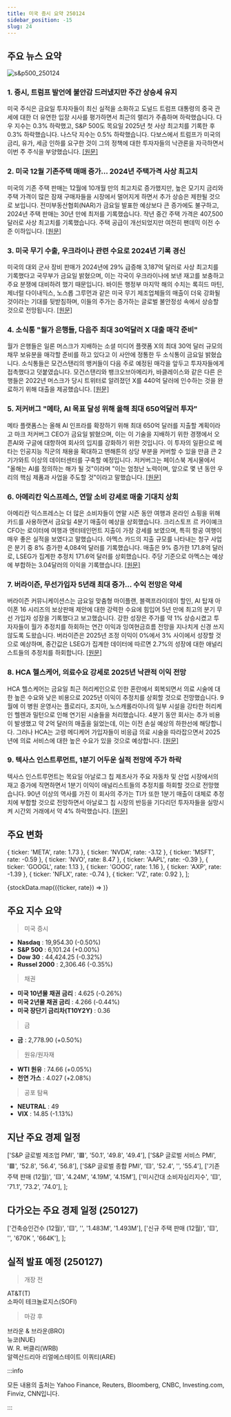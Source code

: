 ```yaml
---
title: 미국 증시 요약 250124
sidebar_position: -15
slug: 24
---
```


## 주요 뉴스 요약

![s&p500_250124](/map/250124.png)

### 1. **증시, 트럼프 발언에 불안감 드러냈지만 주간 상승세 유지**

미국 주식은 금요일 투자자들이 최신 실적을 소화하고 도널드 트럼프 대통령의 중국 관세에 대한 더 유연한 입장 시사를 평가하면서 최근의 랠리가 주춤하며 하락했습니다. 다우 지수는 0.3% 하락했고, S&P 500도 목요일 2025년 첫 사상 최고치를 기록한 후 0.3% 하락했습니다. 나스닥 지수는 0.5% 하락했습니다. 다보스에서 트럼프가 미국의 금리, 유가, 세금 인하를 요구한 것이 그의 정책에 대한 투자자들의 낙관론을 자극하면서 이번 주 주식을 부양했습니다. [[원문]](https://finance.yahoo.com/news/live/stock-market-today-stocks-stall-but-cap-winning-week-as-trumps-remarks-rattle-wall-street-143105116.html)

### 2. **미국 12월 기존주택 매매 증가... 2024년 주택가격 사상 최고치**

미국의 기존 주택 판매는 12월에 10개월 만의 최고치로 증가했지만, 높은 모기지 금리와 주택 가격이 많은 잠재 구매자들을 시장에서 멀어지게 하면서 추가 상승은 제한될 것으로 보입니다. 전미부동산협회(NAR)가 금요일 발표한 예상보다 큰 증가에도 불구하고, 2024년 주택 판매는 30년 만에 최저를 기록했습니다. 작년 중간 주택 가격은 407,500달러로 사상 최고치를 기록했습니다. 주택 공급이 개선되었지만 여전히 팬데믹 이전 수준 이하입니다. [[원문]](https://www.reuters.com/markets/us/us-existing-home-sales-rise-10-month-high-december-2025-01-24/)

### 3. **미국 무기 수출, 우크라이나 관련 수요로 2024년 기록 경신**

미국의 대외 군사 장비 판매가 2024년에 29% 급증해 3,187억 달러로 사상 최고치를 기록했다고 국무부가 금요일 밝혔으며, 이는 각국이 우크라이나에 보낸 재고를 보충하고 주요 분쟁에 대비하려 했기 때문입니다. 바이든 행정부 마지막 해의 수치는 록히드 마틴, 제너럴 다이내믹스, 노스롭 그루먼과 같은 미국 무기 제조업체들의 매출이 더욱 강화될 것이라는 기대를 뒷받침하며, 이들의 주가는 증가하는 글로벌 불안정성 속에서 상승할 것으로 전망됩니다. [[원문]](https://www.reuters.com/business/aerospace-defense/ukraine-related-demand-sends-us-arms-exports-record-2024-2025-01-24/)

### 4. **소식통 "월가 은행들, 다음주 최대 30억달러 X 대출 매각 준비"**

월가 은행들은 일론 머스크가 지배하는 소셜 미디어 플랫폼 X의 최대 30억 달러 규모의 채무 보유분을 매각할 준비를 하고 있다고 이 사안에 정통한 두 소식통이 금요일 밝혔습니다. 소식통들은 모건스탠리의 뱅커들이 다음 주로 예정된 매각을 앞두고 투자자들에게 접촉했다고 덧붙였습니다. 모건스탠리와 뱅크오브아메리카, 바클레이스와 같은 다른 은행들은 2022년 머스크가 당시 트위터로 알려졌던 X를 440억 달러에 인수하는 것을 완료하기 위해 대출을 제공했습니다. [[원문]](https://www.reuters.com/technology/wall-street-banks-set-sell-billions-dollars-x-loans-wsj-reports-2025-01-24/)

### 5. **저커버그 "메타, AI 목표 달성 위해 올해 최대 650억달러 투자"**

메타 플랫폼스는 올해 AI 인프라를 확장하기 위해 최대 650억 달러를 지출할 계획이라고 마크 저커버그 CEO가 금요일 밝혔으며, 이는 이 기술을 지배하기 위한 경쟁에서 오픈AI와 구글에 대항하여 회사의 입지를 강화하기 위한 것입니다. 이 투자의 일환으로 메타는 인공지능 직군의 채용을 확대하고 맨해튼의 상당 부분을 커버할 수 있을 만큼 큰 2기가와트 이상의 데이터센터를 구축할 예정입니다. 저커버그는 페이스북 게시물에서 "올해는 AI를 정의하는 해가 될 것"이라며 "이는 엄청난 노력이며, 앞으로 몇 년 동안 우리의 핵심 제품과 사업을 주도할 것"이라고 말했습니다. [[원문]](https://www.reuters.com/technology/meta-invest-up-65-bln-capital-expenditure-this-year-2025-01-24/)

### 6. **아메리칸 익스프레스, 연말 소비 강세로 매출 기대치 상회**

아메리칸 익스프레스는 더 많은 소비자들이 연말 시즌 동안 여행과 온라인 쇼핑을 위해 카드를 사용하면서 금요일 4분기 매출이 예상을 상회했습니다. 크리스토프 르 카이예크 CFO는 로이터에 여행과 엔터테인먼트 지출이 가장 강세를 보였으며, 특히 항공 여행이 매우 좋은 실적을 보였다고 말했습니다. 아멕스 카드의 지출 규모를 나타내는 청구 사업은 분기 중 8% 증가한 4,084억 달러를 기록했습니다. 매출은 9% 증가한 171.8억 달러로, LSEG가 집계한 추정치 171.6억 달러를 상회했습니다. 주당 기준으로 아멕스는 예상에 부합하는 3.04달러의 이익을 기록했습니다. [[원문]](https://www.reuters.com/business/finance/amex-profit-jumps-resilient-credit-card-spending-2025-01-24/)

### 7. **버라이즌, 무선가입자 5년래 최대 증가... 수익 전망은 약세**

버라이즌 커뮤니케이션스는 금요일 맞춤형 마이플랜, 블랙프라이데이 할인, AI 탑재 아이폰 16 시리즈의 보상판매 제안에 대한 강력한 수요에 힘입어 5년 만에 최고의 분기 무선 가입자 성장을 기록했다고 보고했습니다. 강한 성장은 주가를 약 1% 상승시켰고 투자자들이 월가 추정치를 하회하는 연간 이익과 잉여현금흐름 전망을 지나치게 신경 쓰지 않도록 도왔습니다. 버라이즌은 2025년 조정 이익이 0%에서 3% 사이에서 성장할 것으로 예상하며, 중간값은 LSEG가 집계한 데이터에 따르면 2.7%의 성장에 대한 애널리스트들의 추정치를 하회합니다. [[원문]](https://www.reuters.com/business/media-telecom/verizon-forecasts-downbeat-annual-free-cash-flow-profit-heavy-5g-spending-2025-01-24/)

### 8. **HCA 헬스케어, 의료수요 강세로 2025년 낙관적 이익 전망**

HCA 헬스케어는 금요일 최근 허리케인으로 인한 혼란에서 회복되면서 의료 시술에 대한 높은 수요와 낮은 비용으로 2025년 이익이 추정치를 상회할 것으로 전망했습니다. 9월에 이 병원 운영사는 플로리다, 조지아, 노스캐롤라이나의 일부 시설을 강타한 허리케인 헬렌과 밀턴으로 인해 연기된 시술들을 처리했습니다. 4분기 동안 회사는 추가 비용이 발생했고 약 2억 달러의 매출을 잃었는데, 이는 이전 손실 예상의 하한선에 해당합니다. 그러나 HCA는 고령 메디케어 가입자들이 비응급 의료 시술을 따라잡으면서 2025년에 의료 서비스에 대한 높은 수요가 있을 것으로 예상합니다. [[원문]](https://www.reuters.com/business/healthcare-pharmaceuticals/hca-healthcare-forecasts-2025-profit-above-estimates-2025-01-24/)

### 9. **텍사스 인스트루먼트, 1분기 어두운 실적 전망에 주가 하락**

텍사스 인스트루먼트는 목요일 아날로그 칩 제조사가 주요 자동차 및 산업 시장에서의 재고 증가에 직면하면서 1분기 이익이 애널리스트들의 추정치를 하회할 것으로 전망했습니다. 90년 이상의 역사를 가진 이 회사의 주가는 TI가 또한 1분기 매출이 대체로 추정치에 부합할 것으로 전망하면서 아날로그 칩 시장의 반등을 기다리던 투자자들을 실망시켜 시간외 거래에서 약 4% 하락했습니다. [[원문]](https://www.reuters.com/technology/texas-instruments-gives-dour-q1-profit-forecast-shares-fall-2025-01-24/)

## 주요 변화

  { ticker: 'META', rate: 1.73 },
  { ticker: 'NVDA', rate: -3.12 },
  { ticker: 'MSFT', rate: -0.59 },
  { ticker: 'NVO', rate: 8.47 },
  { ticker: 'AAPL', rate: -0.39 },
  { ticker: 'GOOGL', rate: 1.13 },
  { ticker: 'GOOG', rate: 1.16 },
  { ticker: 'AXP', rate: -1.39 },
  { ticker: 'NFLX', rate: -0.74 },
  { ticker: 'VZ', rate: 0.92 },
];

{stockData.map(({ticker, rate}) => <StockCardMini key={ticker} ticker={ticker} rate={rate}></StockCardMini>)}

## 주요 지수 요약

> 미국 증시

- **Nasdaq** : 19,954.30 (-0.50%)
- **S&P 500** : 6,101.24 (+0.00%)
- **Dow 30** : 44,424.25 (-0.32%)
- **Russel 2000** : 2,306.46 (-0.35%)

> 채권

- **미국 10년물 채권 금리** : 4.625 (-0.26%)
- **미국 2년물 채권 금리** : 4.266 (-0.44%)
- **미국 장단기 금리차(T10Y2Y)** : 0.36

> 금

- **금** : 2,778.90 (+0.50%)

> 원유/원자재

- **WTI 원유** : 74.66 (+0.05%)
- **천연 가스** : 4.027 (+2.08%)

> 공포 탐욕

- **NEUTRAL** : 49
- **VIX** : 14.85 (-1.13%)

## 지난 주요 경제 일정

  ['S&P 글로벌 제조업 PMI', '🟥', '50.1', '49.8', '49.4'],
  ['S&P 글로벌 서비스 PMI', '🟥', '52.8', '56.4', '56.8'],
  ['S&P 글로벌 종합 PMI', '🟨', '52.4', '', '55.4'],
  ['기존 주택 판매 (12월)', '🟨', '4.24M', '4.19M', '4.15M'],
  ['미시간대 소비자심리지수', '🟨', '71.1', '73.2', '74.0'],
];

<EconomicCalendar data={eventsData} />

## 다가오는 주요 경제 일정 (250127)

  ['건축승인건수 (12월)', '🟨', '', '1.483M', '1.493M'],
  ['신규 주택 판매 (12월)', '🟨', '', '670K ', '664K'],
];

<EconomicCalendar data={nextEventsData} />

## 실적 발표 예정 (250127)

> 개장 전

AT&T(T)  
소파이 테크놀로지스(SOFI)

> 마감 후

브라운 & 브라운(BRO)  
뉴코(NUE)  
W. R. 버클리(WRB)  
알렉산드리아 리얼에스테이트 이쿼티(ARE)

:::info

모든 내용의 출처는 Yahoo Finance, Reuters, Bloomberg, CNBC, Investing.com, Finviz, CNN입니다.

:::
